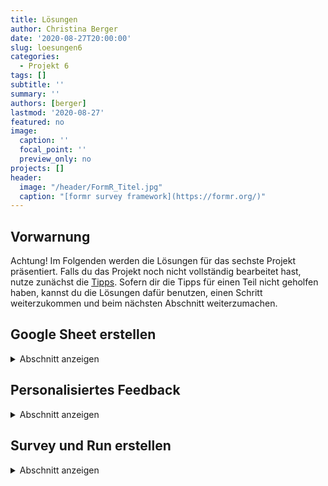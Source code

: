 ---
title: Lösungen
author: Christina Berger
date: '2020-08-27T20:00:00'
slug: loesungen6
categories:
  - Projekt 6
tags: []
subtitle: ''
summary: ''
authors: [berger]
lastmod: '2020-08-27'
featured: no
image:
  caption: ''
  focal_point: ''
  preview_only: no
projects: []
header:
  image: "/header/FormR_Titel.jpg"
  caption: "[formr survey framework](https://formr.org/)"
---


## Vorwarnung

Achtung! Im Folgenden werden die Lösungen für das sechste Projekt präsentiert. Falls du das Projekt noch nicht vollständig bearbeitet hast, nutze zunächst die [Tipps](/post/tipps6). Sofern dir die Tipps für einen Teil nicht geholfen haben, kannst du die Lösungen dafür benutzen, einen Schritt weiterzukommen und beim nächsten Abschnitt weiterzumachen.


## Google Sheet erstellen
<details><summary>Abschnitt anzeigen</summary>

Der erste Schritt für unsere Umfrage ist das Google spreadsheet. Das kannst du über deinen Google Account erstellen. Wenn du keinen hast, kannst du auch jedes andere Tabellenprogramm nutzen, wie beispielsweise Excel oder Gnumeric. Mein Google Sheet findest du [hier](https://docs.google.com/spreadsheets/d/1SF7d_v1hSCjP4DOQH1fE3dpH9VeFCs38daVE-cchoqM/edit#gid=0).

Zunächst solltest du alle Spalten richtig benennen und zuordnen können. Dafür brauchst du auf jeden Fall `type`, `name` und `label` . `showif` benötigtst du, weil du Bedingungen für den Fragebogen bzw. für die einzelnen Items einfügen willst. Außerdem ist es sinnvoll bei `choice1` und `choice2` Ankerbeispiele für die beiden Pole hinzuschreiben, um invertierte Antworten zu verhindern. `optional` brauchst du nicht, wenn eine Antwort zu jedem Item verpflichtend sein soll. Da dies der default ist musst du dafür nichts angeben. Mit `*` macht du deutlich, dass das Item nicht beantworten werden muss. Die Spalte `explanantion` ist für deine Ordnung und dein eigenes Verständnis zuständig.

Im zweiten Schritt solltest du die Items in die `label`-Spalte einfügen und ihnen einen Variablennamen geben. Außerdem brauchst du eine Antwortskala, wobei für die meisten psychologischen Tests die Likert-Skala verwendet wird. Diese kannst du mit `rating_button` verwenden. Zusätzlich musst du die minimale und die maximale Punktzahl sowie auch die Schrittgröße angeben. Ich habe mich für die fünf Antwortmöglichkeiten 1, 2, 3, 4 und 5 entschieden und benutzte daher den Code `rating_button 1,5,1`.

Zusätzlich zu diesem Fragebogen habe ich zu Beginn eine Willkommensnachricht vom Typ `note` hinterlassen und im Anschluss nach dem Alter gefragt. Die Altersabfrage habe ich über den Typ `number` gemacht, wobei auch hier das minimale und das maximale Alter sowie auch die Schrittzahl (1) angegeben werden müssen. Für den Fragebogen habe ich im Anschluss die Bedingung aufgestellt, dass die Teilnehmer über 12 Jahre alt sein müssen (in der Spalte `showif` steht daher age > 12).

Mit dem type `submit` kann man eine zweite Seite einfügen, was sinnvoll ist, wenn man Bedingungen abfragen will oder wenn man personalisiertes Feedback geben möchte, wie es bei uns der Fall ist.
</details>

## Personalisiertes Feedback
<details><summary>Abschnitt anzeigen</summary>

Für unser internes Feedback müssen wir zunächst Mittelwerte über alle Items zu den jeweiligen Persönlichkeitseigenschaften bilden. Dabei müssen wir die jeweiligen Namen der Items aufrufen.

```{r, echo = F}
N1 <- 3
N2 <- 5
N3 <- 4
N4 <- 2
N5 <- 4
N6 <- 5
N7 <- 2
N8 <- 3
E1 <- 1
E2 <- 3
E3 <- 5
E4 <- 3
E5 <- 3
E6 <- 2
E7 <- 1
E8 <- 5
G1 <- 2
G2 <- 5
G3 <- 4
G4 <- 4
G5 <- 3
G6 <- 2
G7 <- 3
G8 <- 1
V1 <- 3
V2 <- 2
V3 <- 2
V4 <- 3
V5 <- 5
V6 <- 2
V7 <- 2
V8 <- 1
O1 <- 1
O2 <- 3
O3 <- 3
O4 <- 2
O5 <- 1
O6 <- 2
O7 <- 5
O8 <- 3

```

```{r}
N <- mean(c(N1, N2, N3, N4, N5, N6, N7, N8))
E <- mean(c(E1, E2, E3, E4, E5, E6, E7, E8))
O <- mean(c(O1, O2, O3, O4, O5, O6, O7, O8))
V <- mean(c(V1, V2, V3, V4, V5, V6, V7, V8))
G <- mean(c(G1, G2, G3, G4, G5, G6, G7, G8))
```

Als nächstes müssen wir eine Matrix aus diesen Mittelwerten bilden. Dabei nutzen wir den Befehl `as.matrix`, um die Mittelwerte zu einer Matrix zu konvertieren, und im Anschluss `t()`, um die Matrix zu transponieren. Wenn du nicht mehr weißt, was eine transponierte Matrix ist und wofür man sie braucht, kannst du dir [hier](https://www.youtube.com/watch?v=MbtvhxTYRgs) nochmal ein Video anschauen. Für unsere Grafik müssen die Spalten nun nur noch Namen bekommen, indem wir mit `colnames` den Spalten die richtigen Eigenschaften zuweisen.

```{r}
Big <- t(as.matrix(c(E, G, N, O, V)))
colnames(Big) <- c('Extraversion', 'Gewissenhaftigkeit', 'Neurotizismus', 'Offenheit', 'Verträglichkeit')
```

Für die Grafik benötigen wir das Packet `fmsb`. Das steht für *Functions for Medical Statistical Book* und ist ehemals für die Darstellung von medizinischen Daten in Japan entwickelt worden.

```{r}
#install.packages('fmsb')
library(fmsb)
```

Die letzten wichtigen Schritte sind, unsere Daten in einen Dataframe zu konvertieren und zu jeder Variable den maximalen und minimalen Wert anzugeben. Das bedeutet, dass wir für unser Diagramm den Wertebereich angeben müssen. Damit besteht unsere Tabelle jetzt aus, mehreren Variablen mit den richtig zugeordneten Überschriften, die die durchschnittlichen Werte (hier nur beispielhafte Werte) sowie auch Minimum und Maximum, sprich 1 und 5, enthalten.

```{r}
Big <- as.data.frame(Big)
Big <- rbind(rep(5,5) , rep(1,5) , Big)
Big
```

Der Befehl, um unser SpiderPlot zu erstellen, ist dieser:
```{r}
radarchart(Big)
```

Wenn dieser Code in R funktioniert, solltest du ihn in eine neue Zeile von deiner Tabelle einfügen. Damit ist deine Tabelle komplett. Jetzt bist du bereit, deine Tabelle auf der Website von FormR einzulesen, indem du den Link des Google Sheets kopierst und dort an der dafür vorgehenen Stelle einfügst.
</details>


## Survey und Run erstellen
<details><summary>Abschnitt anzeigen</summary>

Auf der Website von FormR kannst du nun eine neue `Survey` erstellen und diese testen. Im Anschluss musst du einen neuen `Run` erstellen und die Umfrage hinzufügen. Außerdem benötigst du einen Stop-Befehl, um die Studie zum Laufen zu bringen. Um deine Studie verschicken zu können, musst du oben rechts bei `publicness` die Studie auf öffentlich stellen. Direkt rechts neben dem Namen deiner Studie sieht du dann einen Link, den du kopieren kannst und an deinen Probanden zur Teilnahme an der Studie schicken kannst. Meine vollständige Umfrage findest du [hier](https://bigfivegoethe.formr.org).
</details>
